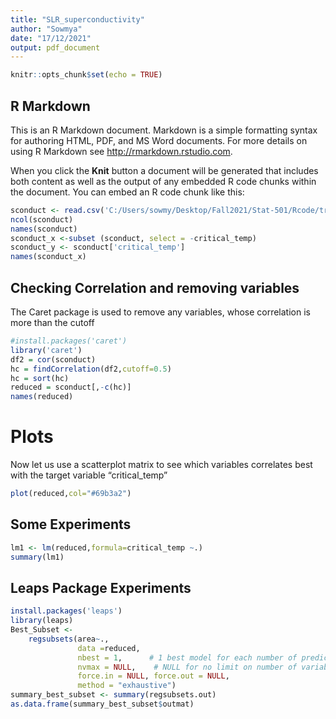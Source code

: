 ---
title: "SLR_superconductivity"
author: "Sowmya"
date: "17/12/2021"
output: pdf_document
---

```{r setup, include=FALSE}
knitr::opts_chunk$set(echo = TRUE)
```

## R Markdown

This is an R Markdown document. Markdown is a simple formatting syntax for authoring HTML, PDF, and MS Word documents. For more details on using R Markdown see <http://rmarkdown.rstudio.com>.

When you click the **Knit** button a document will be generated that includes both content as well as the output of any embedded R code chunks within the document. You can embed an R code chunk like this:

```{r cars}
sconduct <- read.csv('C:/Users/sowmy/Desktop/Fall2021/Stat-501/Rcode/train.csv')
ncol(sconduct)
names(sconduct)
sconduct_x <-subset (sconduct, select = -critical_temp)
sconduct_y <- sconduct['critical_temp']
names(sconduct_x)
```

## Checking Correlation and removing variables

The Caret package is used to remove any variables, whose correlation is more than the cutoff

```{r}
#install.packages('caret')
library('caret')
df2 = cor(sconduct)
hc = findCorrelation(df2,cutoff=0.5)
hc = sort(hc)
reduced = sconduct[,-c(hc)]
names(reduced)

```
# Plots
Now let us use a scatterplot matrix to see which variables correlates best with the target variable "critical_temp"

```{r}
plot(reduced,col="#69b3a2")
```

## Some Experiments
```{r}
lm1 <- lm(reduced,formula=critical_temp ~.)
summary(lm1)
```
## Leaps Package Experiments
```{r}
install.packages('leaps')
library(leaps)
Best_Subset <-
    regsubsets(area~.,
               data =reduced,
               nbest = 1,      # 1 best model for each number of predictors
               nvmax = NULL,    # NULL for no limit on number of variables
               force.in = NULL, force.out = NULL,
               method = "exhaustive")
summary_best_subset <- summary(regsubsets.out)
as.data.frame(summary_best_subset$outmat)
```